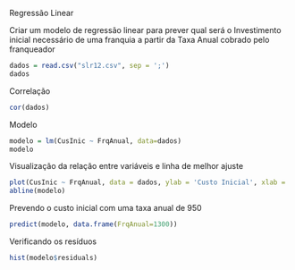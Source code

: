 Regressão Linear

Criar um modelo de regressão linear para prever qual será o Investimento inicial necessário de uma franquia a partir da Taxa Anual cobrado pelo franqueador

```r
dados = read.csv("slr12.csv", sep = ';')
dados
```

Correlação

```r
cor(dados)
```

Modelo

```r
modelo = lm(CusInic ~ FrqAnual, data=dados)
modelo
```

Visualização da relação entre variáveis e linha de melhor ajuste

```r
plot(CusInic ~ FrqAnual, data = dados, ylab = 'Custo Inicial', xlab = 'Taxa anual', main = 'Franquia')
abline(modelo)
```

Prevendo o custo inicial com uma taxa anual de 950

```r
predict(modelo, data.frame(FrqAnual=1300))
```

Verificando os resíduos

```r
hist(modelo$residuals)
```



